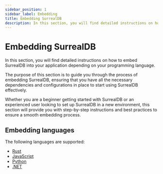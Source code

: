 ```yaml
---
sidebar_position: 1
sidebar_label: Embedding
title: Embedding SurrealDB
description: In this section, you will find detailed instructions on how to embed SurrealDB into your application depending on your programming language.
---
```


# Embedding SurrealDB

In this section, you will find detailed instructions on how to embed SurrealDB into your application depending on your programming language.

The purpose of this section is to guide you through the process of embedding SurrealDB, ensuring that you have all the necessary dependencies and configurations in place to start using SurrealDB effectively.

Whether you are a beginner getting started with SurrealDB or an experienced user looking to set up SurrealDB in a new environment, this section will provide you with step-by-step instructions and best practices to ensure a smooth embedding process.

## Embedding languages

The following languages are supported:

- [Rust](/docs/surrealdb/embedding/rust)
- [JavaScript](/docs/surrealdb/embedding/javascript)
- [Python](/docs/surrealdb/embedding/python)
- [.NET](/docs/surrealdb/embedding/dotnet)
